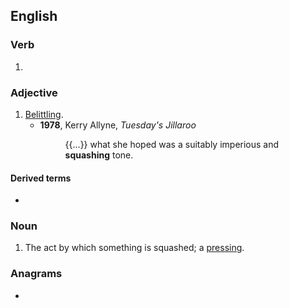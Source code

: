 ==English==

===Verb===
{{head|en|present participle}}

# {{present participle of|squash|lang=en|nocat=1}}

===Adjective===
{{en-adj}}

# [[belittling|Belittling]].
#* '''1978''', Kerry Allyne, ''Tuesday's Jillaroo''
#*: {{...}} what she hoped was a suitably imperious and '''squashing''' tone.

====Derived terms====
* {{l|en|squashingly}}

===Noun===
{{en-noun}}

# The act by which something is squashed; a [[pressing]].

===Anagrams===
* {{anagrams|en|a=aghinqssu|quashings}}